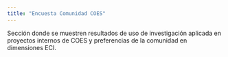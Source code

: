 ---
title: "Encuesta Comunidad COES"
---

Sección donde se muestren resultados de uso de investigación aplicada en proyectos internos de COES y preferencias de la comunidad en dimensiones ECI.